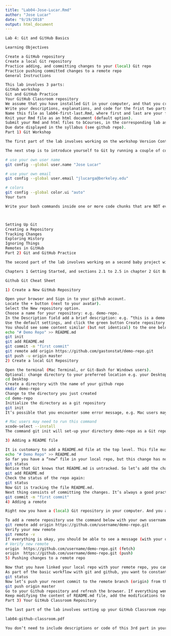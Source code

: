 ```yaml
---
title: "Lab04-Jose-Lucar.Rmd"
author: "Jose Lucar"
date: "9/19/2018"
output: html_document
---
```



```bash


Lab 4: Git and GitHub Basics

Learning Objectives

Create a GitHub repository
Create a local Git repository
Practice adding, and committing changes to your (local) Git repo
Practice pushing committed changes to a remote repo
General Instructions

This lab involves 3 parts:
GitHub workshop
Git and GitHub Practice
Your GitHub Classroom repository
We assume that you have installed Git in your computer, and that you created a GitHub account.
Write your descriptions, explanations, and code for the frist two parts in an Rmd (R markdown) file.
Name this file as lab04-first-last.Rmd, where first and last are your first and last names (e.g. lab04-gaston-sanchez.Rmd).
Knit your Rmd file as an html document (default option).
Submit your Rmd and html files to bCourses, in the corresponding lab assignment.
Due date displayed in the syllabus (see github repo).
Part 1) Git Workshop

The first part of the lab involves working on the workshop Version Control with Git by Software Carpentry, especifically parts 3 to 7 (I’m assuming that you have Git setup in your machine).

The next step is to introduce yourself to Git by running a couple of configuration commands. Basically, you need to tell Git who you are, and what your email is. Run the following commands using your own user name and you own email.

# use your own user name
git config --global user.name "Jose Lucar"

# use your own email
git config --global user.email "jlucarga@berkeley.edu"

# colors
git config --global color.ui "auto"
Your turn

Write your bash commands inside one or more code chunks that are NOT evaluated. One way to do this is to add the option eval = FALSE inside the curly braces of the chunk (see image below)



Setting Up Git
Creating a Repository
Tracking Changes
Exploring History
Ignoring Things
Remotes in GitHub
Part 2) Git and GitHub Practice

The second part of the lab involves working on a second baby project with Git. Here are some resources that you may find useful:

Chapters 1 Getting Started, and sections 2.1 to 2.5 in chapter 2 Git Basics, of the Pro Git by Scott Chacon and Ben Straub.

Github Git Cheat Sheet

1) Create a New GitHub Repository

Open your browser and Sign in to your github account.
Locate the + button (next to your avatar).
Select the New repository option.
Choose a name for your repository: e.g. demo-repo.
In the Description field add a brief description: e.g. “this is a demo repo”
Use the default settings, and click the green button Create repository.
You should see some content similar (but not identical) to the one below:
echo "# Demo Repo" >> README.md
git init
git add README.md
git commit -m "first commit"
git remote add origin https://github.com/gastonstat/demo-repo.git
git push -u origin master
2) Create a local Git Repository

Open the terminal (Mac Terminal, or Git-Bash for Windows users).
Optional: change directory to your preferred location e.g. your Desktop
cd Desktop
Create a directory with the name of your github repo
mkdir demo-repo
Change to the directory you just created
cd demo-repo
Initialize the directory as a git repository
git init
It’s possible that you encounter some error message, e.g. Mac users may get a message related with a missing component for CommandLineTools. If this your case, then type in the terminal console:

# Mac users may need to run this command
xcode-select --install
The command git init will set-up your directory demo-repo as a Git repository (NOT to confuse with your GitHub repository). This is basically your local repository.

3) Adding a README file

It is customary to add a README.md file at the top level. This file must contain (at least) a description of what the repository is about. The following command will create a README.md file with some minimalist content:
echo "# Demo Repo" >> README.md
So far you have a “new” file in your local repo, but this change has not been recorded by Git. You can confirm this by checking the status of the repo:
git status
Notice that Git knows that README.md is untracked. So let’s add the changes to Git’s database:
git add README.md
Check the status of the repo again:
git status
Now Git is tracking the file README.md.
Next thing consists of committing the changes. It’s always a good practice to include a meaningful message for your commit.
git commit -m "first commit"
4) Adding a remote

Right now you have a (local) Git repository in your computer. And you also have a (remote) GitHub repository in your GitHub account. Both repositories should have the same name, and the goal is to link them. To do this, you need to tell Git that a remote repository (i.e. the one in GitHub) will be added:

To add a remote repository use the command below with your own username:
git remote add origin https://github.com/username/demo-repo.git
Verify your new remote
git remote -v
If everything is okay, you should be able to see a message (with your own username) like this:
# Verify new remote
origin  https://github.com/username/demo-repo.git (fetch)
origin  https://github.com/username/demo-repo.git (push)
5) Pushing changes to a remote repo

Now that you have linked your local repo with your remote repo, you can start pushing (i.e. uploading) commits to GitHub.
As part of the basic workflow with git and github, you want to constantly check the status of your repo
git status
Now let’s push your recent commit to the remote branch (origin) from the local branch (master):
git push origin master
Go to your Github repository and refresh the browser. If everything went fine, you should be able to see the contents of your customized README.md file.
Keep modifying the content of README.md file, add the modifications to the git repository, display the status, commit the modifications, and push them to github repo.
Part 3) Your GitHub Classroom Repository

The last part of the lab involves setting up your GitHub Classroom repository. Please follow the instructions of the pdf (shown below), available in the labs/ folder of the course github repo:

lab04-github-classroom.pdf

You don’t need to include descriptions or code of this 3rd part in your .Rmd lab.


```

